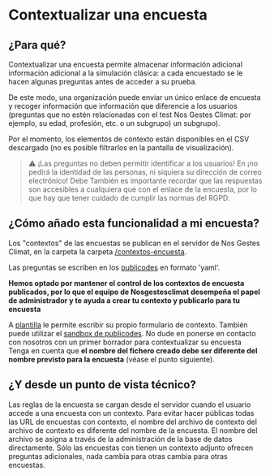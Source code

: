 # Contextualizar una encuesta

## ¿Para qué?

Contextualizar una encuesta permite almacenar información adicional
información adicional a la simulación clásica: a cada encuestado se le hacen algunas
preguntas antes de acceder a su prueba.

De este modo, una organización puede enviar un único enlace de encuesta y recoger información que
información que diferencie a los usuarios (preguntas que no estén relacionadas con el
test Nos Gestes Climat: por ejemplo, su edad, profesión, etc. o un subgrupo)
un subgrupo).

Por el momento, los elementos de contexto están disponibles en el CSV descargado
(no es posible filtrarlos en la pantalla de visualización).

> ⚠️ ¡Las preguntas no deben permitir identificar a los usuarios! En
> ¡no pedirá la identidad de las personas, ni siquiera su dirección de correo electrónico! Debe
> También es importante recordar que las respuestas son accesibles a cualquiera que
> con el enlace de la encuesta, por lo que hay que tener cuidado de cumplir las
> normas del RGPD.

## ¿Cómo añado esta funcionalidad a mi encuesta?

Los "contextos" de las encuestas se publican en el servidor de Nos Gestes Climat, en la carpeta
la carpeta
<a href="https://github.com/incubateur-ademe/nosgestesclimat-server/tree/master/contextes-sondage">/contextos-encuesta</a>.

Las preguntas se escriben en los <a href="https://publi.codes/">publicodes</a>
en formato 'yaml'.

**Hemos optado por mantener el control de los contextos de encuesta publicados, por lo que el equipo de Nosgestesclimat desempeña el papel de administrador y te ayuda a crear tu contexto y publicarlo para tu encuesta**

A
<a href="https://github.com/incubateur-ademe/nosgestesclimat-server/tree/master/contextes-sondage/template%20de%20contexte.yaml">plantilla</a>
le permite escribir su propio formulario de contexto. También puede
utilizar el <a href="https://vu.fr/szYP">sandbox de publicodes</a>. No dude en
ponerse en contacto con nosotros con un primer borrador para contextualizar su encuesta
Tenga en cuenta que **el nombre del fichero creado debe ser diferente del nombre previsto para la encuesta** (véase el punto siguiente).

## ¿Y desde un punto de vista técnico?

Las reglas de la encuesta se cargan desde el servidor cuando
el usuario accede a una encuesta con un contexto. Para evitar
hacer públicas todas las URL de encuestas con contexto, el nombre del archivo de contexto
del archivo de contexto es diferente del nombre de la encuesta. El nombre del archivo se asigna a través de
la administración de la base de datos directamente. Sólo las encuestas con
tienen un contexto adjunto ofrecen preguntas adicionales, nada cambia para otras
cambia para otras encuestas.
